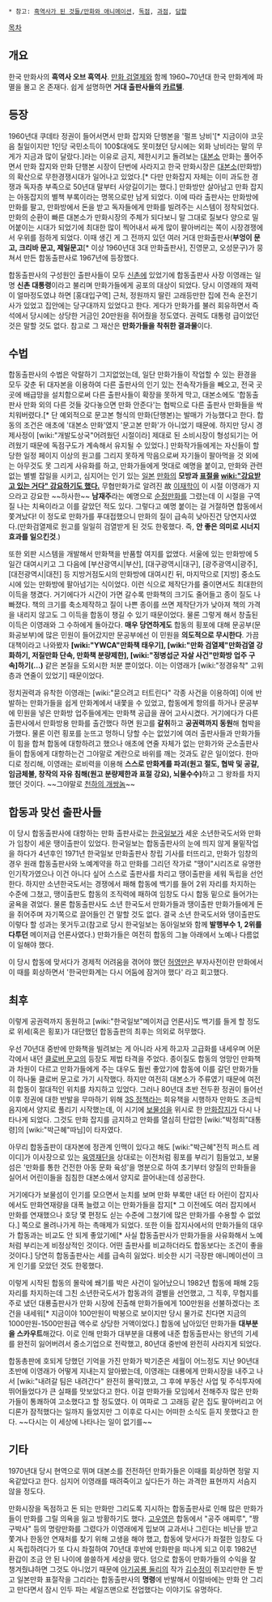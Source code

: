  * 참고: [[흑역사가 된 것들/만화와 애니메이션]], [[독점]], [[과점]], [[담합]]

[[목차]]
== 개요 ==
한국 만화사의 '''흑역사 오브 흑역사'''. [[만화 검열제]]와 함께 1960~70년대 한국 만화계에 파멸을 몰고 온 존재다. 쉽게 설명하면 '''거대 출판사들의 [[카르텔]]'''.

== 등장 ==
1960년대 쿠데타 정권이 들어서면서 만화 잡지와 단행본을 '펄프 낭비'[* 지금이야 코웃음 칠일이지만 1인당 국민소득이 100$대에도 못미쳤던 당시에는 외화 낭비라는 말의 무게가 지금과 많이 달랐다.]라는 이유로 금지, 제한시키고 돌려보는 [[대본소]] 만화는 풀어주면서 만화 잡지와 만화 단행본 시장이 단번에 사라지고 한국 만화시장은 [[대본소]](만화방)의 확산으로 무한경쟁시대가 일어나고 있었다.[* 다만 만화잡지 자체는 이미 과도한 경쟁과 독자층 부족으로 50년대 말부터 사양길이기는 했다.] 만화방만 살아남고 만화 잡지는 아동잡지의 별책 부록이라는 명목으로만 남게 되었다. 이에 따라 출판사는 만화방에 만화를 팔고, 만화방에서 돈을 받고 독자들에게 만화를 빌려주는 시스템이 정착되었다. 만화의 순환이 빠른 대본소가 만화시장의 주체가 되다보니 말 그대로 질보다 양으로 밀어붙이는 시대가 되었기에 최대한 많이 찍어내서 싸게 많이 팔아버리는 쪽이 시장경쟁에서 우위를 점하게 되었다. 이때 생긴 게 그 전까지 있던 여러 거대 만화출판사('''부엉이 문고, 크리바 문고, 제일문고'''[* 이상 1960년대 3대 만화출판사], 진영문고, 오성문구)가 뭉쳐서 만든 합동출판사로 1967년에 등장했다.

합동출판사의 구성원인 출판사들이 모두 [[신촌]]에 있었기에 합동출판사 사장 이영래는 일명 '''신촌 대통령'''이라고 불리며 만화가들에게 공포의 대상이 되었다. 당시 이영래의 재력이 얼마정도였냐 하면 [홍대입구역] 근처, 정원까지 딸린 고래등만한 집에 전속 운전기사가 있었고 집안에는 당구대까지 있었다고 한다. 게다가 만화가를 불러 회유하면서 즉석에서 당시에는 상당한 거금인 20만원을 쥐어줬을 정도였다. 권력도 대통령 급이었던 것은 말할 것도 없다. 참고로 그 재산은 '''만화가들을 착취한 결과물'''이다.

== 수법 ==
합동출판사의 수법은 악랄하기 그지없었는데, 일단 만화가들이 작업할 수 있는 환경을 모두 갖춘 뒤 대자본을 이용하여 다른 출판사의 인기 있는 전속작가들을 빼오고, 전국 곳곳에 배급망을 설치함으로써 다른 출판사들이 확장을 못하게 막고, 대본소에도 '합동출판사 만화 외의 다른 것들 갖다놓으면 만화 안준다'는 협박으로 다른 출판사 만화들을 싹 치워버렸다.[* 단 예외적으로 문고본 형식의 만화(단행본)는 발매가 가능했다고 한다. 합동의 조건은 애초에 '대본소 만화'였지 '문고본 만화'가 아니었기 때문에. 하지만 당시 경제사정이 [wiki:"개발도상국"어려웠던 시절이라] 제대로 된 소비시장이 형성되기는 어려웠기 때문에 독점구도가 계속해서 유지될 수 있었다.] 만화작가들에게는 자신들이 할당한 일정 페이지 이상의 원고를 그리지 못하게 막음으로써 자기들이 팔아먹을 것 외에는 아무것도 못 그리게 사유화를 하고, 만화가들에게 멋대로 예명을 붙이고, 만화와 관련 없는 별별 잡일을 시키고, 심지어는 인기 있는 [[일본]] [[만화]]의 '''모방과 [[표절]]을 [[wiki:"강요받고 있는 거다" 강요하기도 했다.]]''' 무협만화가로 알려진 故 [[이재학]]이 이 시절 이영래가 지으라고 강요한 ~~하사한~~ '''남재주'''라는 예명으로 [[순정만화]]를 그렸는데 이 시절을 구역질 나는 치욕이라고 이를 갈았던 적도 있다. 그렇다고 예명 붙이는 걸 거절하면 합동에서 쫓겨났다! 이 정도로 만화가를 푸대접했으니 만화의 질이 급속히 낮아진건 당연지사였다.(만화검열제로 원고를 일일히 검열받게 된 것도 한몫했다. 즉, '''안 좋은 의미로 시너지 효과를 일으킨것'''.)

또한 외판 시스템을 개발해서 만화책을 반품할 여지를 없앴다. 서울에 있는 만화방에 5일간 대여시키고 그 다음에 [부산광역시|부산], [대구광역시|대구], [광주광역시|광주], [대전광역시|대전] 등 지방거점도시의 만화방에 대여시킨 뒤, 마지막으로 [지방] 중소도시에 있는 만화방에 팔아넘기는 식이었다. 이런 식으로 제작단가를 줄이면서도 최대한의 이득을 챙겼다. 거기에다가 시간이 가면 갈수록 만화책의 크기도 줄어들고 종이 질도 나빠졌다. 책의 크기를 축소제작하고 질이 나쁜 종이를 쓰면 제작단가가 낮아져 책의 가격을 내리지 않고도 그 이득을 합동이 챙길 수 있기 때문이었다. 물론 그렇게 해서 창출된 이득은 이영래와 그 수하에게 돌아갔다. '''매우 당연하게도''' 합동의 횡포에 대해 문공부(문화공보부)에 많은 민원이 들어갔지만 문공부에선 이 민원을 '''의도적으로 무시한다'''. 가끔 대책이라고 나와봤자 '''[wiki:"YWCA"만화책 태우기], [wiki:"만화 검열제"만화검열 강화하기, 저질만화 단속, 만화책 분량제한], [wiki:"정병섭군 자살 사건"만화방 업주 구속]하기(…)''' 같은 본질을 도외시한 처분 뿐이었다. 이는 이영래가 [wiki:"정경유착" 고위층과 연줄이 있었기] 때문이었다.

정치권력과 유착한 이영래는 [wiki:"묻으려고 터트린다" 각종 사건을 이용하여] 이에 반발하는 만화가들을 쉽게 만화계에서 내쫓을 수 있었고, 합동에게 항의를 하거나 문공부에 민원을 넣은 만화방 업주들에게는 만화책 공급을 끊어 고사시켰다. 거기에다가 다른 출판사에서 만화방용 만화를 출간했다 하면 원고를 '''갈취'''하고 '''공권력까지 동원'''해 협박을 가했다. 물론 이런 횡포를 눈뜨고 멍하니 당할 수는 없었기에 여러 출판사들과 만화가들이 힘을 합쳐 합동에 대항하려고 했으나 애초에 연줄 자체가 없는 만화가와 군소출판사들이 합동에게 대항하는건 그야말로 계란으로 바위를 깨는 것과도 같은 일이었다. 한마디로 정리해, 이영래는 로비력을 이용해 '''스스로 만화계를 파괴(원고 절도, 협박 및 공갈, 임금체불, 창작의 자유 침해(원고 분량제한과 표절 강요), 뇌물수수)'''하고 그 왕좌를 차지했던 것이다. ~~그야말로 [[천하의 개쌍놈]]~~

== 합동과 맞선 출판사들 ==
이 당시 합동출판사에 대항하는 만화 출판사로는 [[한국일보]]가 세운 소년한국도서와 만화가 임창이 세운 땡이출판이 있었다. 한국일보는 합동출판사의 눈에 띄지 않게 물밑작업을 하다가 4년후인 1971년 한국일보 만화출판사 창립 기사를 터뜨리고, 만화가 임창의 경우 원래 합동출판사와 노예계약을 하고 만화를 그리던 작가로 "땡이"시리즈로 유명한 인기작가였으나 이건 아니다 싶어 스스로 출판사를 차리고 땡이출판을 세워 독립을 선언한다. 하지만 소년한국도서는 경쟁에서 패해 합동에 백기를 들어 2위 자리를 차지하는 수준에 그쳤고, 땡이출판도 합동의 조직력에 패하여 임창도 다시 합동 밑으로 들어가는 굴욕을 겪었다. 물론 합동출판사도 소년 한국도서 만화가들과 땡이출판 만화가들에게 돈을 쥐어주며 자기쪽으로 끌어들인 건 말할 것도 없다. 결국 소년 한국도서와 댕이출판도 이렇다 할 성과는 못거두고(참고로 당시 한국일보는 동아일보와 함께 '''발행부수 1, 2위를 다투던''' 메이저급 언론사였다.) 만화가들은 여전히 합동의 그늘 아래에서 노예나 다름없이 일해야 했다.

이 당시 합동에 맞서다가 경제적 어려움을 겪어야 했던 [[허영만]]은 부자사전이란 만화에서 이 때를 회상하면서 '한국만화계는 다시 어둠에 잠겨야 했다' 라고 회고했다.

== 최후 ==
이렇게 공권력까지 동원하고 [wiki:"한국일보"메이저급 언론사]도 백기를 들게 할 정도로 위세(혹은 횡포)가 대단했던 합동출판의 최후는 의외로 허무했다.

우선 70년대 중반에 만화책을 빌려보는 게 아니라 사게 하고자 고급화를 내세우며 어문각에서 내던 [[클로버 문고]]의 등장도 제법 타격을 주었다. 종이질도 합동의 엉망인 만화책과 차원이 다르고 만화가들에게 주는 대우도 훨씬 좋았기에 합동에 이를 갈던 만화가들이 하나둘 클로버 문고로 가기 시작했다. 하지만 여전히 대본소가 주류였기 때문에 여전히 합동이 절대적인 위치를 차지하고 있었다. 그러나 80년대 초반 전두환 정권이 들어선 이후 정권에 대한 반발을 무마하기 위해 [[3S 정책]]라는 회유책을 시행하자 만화도 조금씩 음지에서 양지로 풀리기 시작했는데, 이 시기에 [[보물섬]]을 위시로 한 [[만화잡지]]가 다시 나타나게 되었다. 그것도 만화 잡지를 금지하고 만화를 열심히 탄압한 [wiki:"박정희"대통령]의 [wiki:"박근혜"따님]이 타자였다.

아무리 합동출판이 대자본에 정관계 인맥이 있다고 해도 [wiki:"박근혜"전직 퍼스트 레이디]가 이사장으로 있는 [[육영재단]]을 상대로는 이전처럼 횡포를 부리기 힘들었고, 보물섬은 '만화를 통한 건전한 아동 문화 육성'을 명분으로 하여 초기부터 양질의 만화들을 실어서 어린이들을 침침한 대본소에서 양지로 끌어내는데 성공한다.

거기에다가 보물섬이 인기를 모으면서 눈치를 보며 만화 부록만 내던 타 어린이 잡지사에서도 만화연재량을 대폭 늘렸고 이는 만화가들을 잡지[* 그 이전에도 여러 잡지에서 만화를 연재했으나 호당 몇 편정도 싣는 수준에 그쳤기에 많은 만화가를 수용할 수 없었다.] 쪽으로 몰려나가게 하는 촉매제가 되었다. 또한 이들 잡지사에서의 만화가들의 대우가 합동과는 비교도 안 되게 좋았기에[* 사실 합동출판사가 만화가들을 사유화해서 노예처럼 부리는게 비정상적인 것이다. 어떤 출판사를 비교하더라도 합동보다는 조건이 좋을 것이다.] 당연히 합동출판사는 세를 급속히 잃었다. 비슷한 시기 극장판 애니메이션이 크게 인기를 모았던 것도 한몫했다.

이렇게 시작된 합동의 몰락에 쐐기를 박은 사건이 일어났으니 1982년 합동에 패해 2등 자리를 차지하는데 그친 소년한국도서가 합동과의 결별을 선언했고, 그 직후, 무협지를 주로 냈던 대룡출판사가 만화 시장에 진출해 만화가들에게 100만원을 선불하겠다는 조건을 내세워[* 지금이야 100만원이 박봉으로 보이지만 당시 물가로 친다면 지금의 1000만원-1500만원급 액수로 상당한 거액이었다.] 합동에 남아있던 만화가들 '''대부분을 스카우트'''해갔다. 이로 인해 만화가 대부분을 대룡에 내준 합동출판사는 왕년의 기세를 완전히 잃어버려서 중소기업으로 전락했고, 80년대 중반에 완전히 사라지게 되었다.

합동총판에 호되게 당했던 기억을 가진 만화가 박기준은 세월이 어느정도 지난 90년대 초반에 이영래가 어떻게 지내는지 알아봤는데, 이영래는 대룡에게 만화시장을 내주고 나서 [wiki:"내려갈 팀은 내려간다" 완전히 몰락]했고, 그 후에 부동산 사업 및 주식투자에 뛰어들었다가 큰 실패를 맛보았다고 한다. 이걸 만화가들 모임에서 전해주자 많은 만화가들이 통쾌하여 고소했다고 할 정도였다. 이 여파로 그 고래등 같은 집도 팔아버리고 어디론가 잠적했다는 일까지 들었지만 그 이후로 다시는 어떠한 소식도 듣지 못했다고 한다. ~~다시는 이 세상에 나타나는 일이 없기를~~

== 기타 ==
1970년대 당시 현역으로 뛰며 대본소를 전전하던 만화가들은 이때를 회상하면 정말 지옥같았다고 한다. 심지어 이영래를 때려죽이고 싶다든가 하는 과격한 표현까지 서슴지 않을 정도다.

만화시장을 독점하고 돈 되는 만화만 그리도록 지시하는 합동출판사로 인해 많은 만화가들이 만화를 그릴 의욕을 잃고 방황하기도 했다. [[고우영]]은 합동에서 "공주 애찌루", "짱구박사" 등의 명랑만화를 그렸다가 이영래에게 밉보여 교과서나 그린다는 비난을 받고 쫓겨나 한동안 연재처를 찾기 위해 고생을 해야 했고, 합동에 맞서다가 좌절한 임창도 다시 독립하려다가 또 다시 좌절하여 70년대 후반에 만화판을 떠나게 되고 이후 1982년 환갑이 조금 안 된 나이에 쓸쓸하게 세상을 떴다. 덤으로 합동이 만화가들의 수익을 잘 챙겨줬냐하면 그것도 아니었기 때문에 [[아기공룡 둘리]]의 작가 [[김수정]]이 쥐꼬리만한 돈 받고 일본만화 표절작을 그리라는 합동출판사의 '''명령'''에 반발해서 이럴바에는 만화 안 그리고 만다면서 잠시 인두 파는 세일즈맨으로 전업했다는 이야기도 유명하다.
